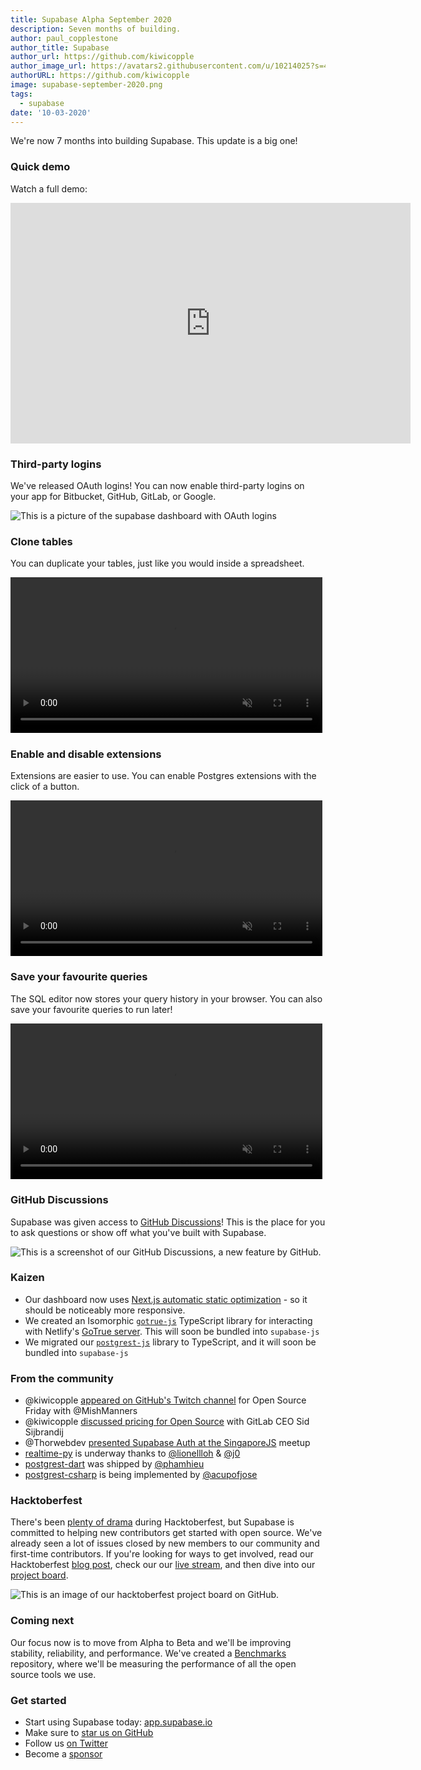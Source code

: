 ```yaml
---
title: Supabase Alpha September 2020
description: Seven months of building.
author: paul_copplestone
author_title: Supabase
author_url: https://github.com/kiwicopple
author_image_url: https://avatars2.githubusercontent.com/u/10214025?s=400&u=c6775be2ae667e2acae3ccd347fed62bb3f5b3e7&v=4
authorURL: https://github.com/kiwicopple
image: supabase-september-2020.png
tags:
  - supabase
date: '10-03-2020'
---
```


We're now 7 months into building Supabase. This update is a big one!

<!--truncate-->

### Quick demo

Watch a full demo:

<iframe
  className="w-full"
  width="640"
  height="385"
  src="https://www.loom.com/embed/c7d66ae1f4c1458d964147c5c58aad59"
  frameBorder="0"
  allowFullScreen
></iframe>

### Third-party logins

We've released OAuth logins! You can now enable third-party logins on your app for Bitbucket, GitHub, GitLab, or Google.

![This is a picture of the supabase dashboard with OAuth logins](/new/images/blog/supabase-oauth-logins.png)

### Clone tables

You can duplicate your tables, just like you would inside a spreadsheet.

<video width="99%" autoPlay="autoplay" muted playsInline controls={true}>
  <source src="/videos/duplicate-tables.mp4" type="video/mp4" muted playsInline />
</video>

### Enable and disable extensions

Extensions are easier to use. You can enable Postgres extensions with the click of a button.

<video width="99%" autoPlay="autoplay" muted playsInline controls={true}>
  <source src="/videos/toggle-extensions.mp4" type="video/mp4" muted playsInline />
</video>

### Save your favourite queries

The SQL editor now stores your query history in your browser. You can also save your favourite queries to run later!

<video width="99%" autoPlay="autoplay" muted playsInline controls={true}>
  <source src="/videos/favourites.mp4" type="video/mp4" muted playsInline />
</video>

### GitHub Discussions

Supabase was given access to [GitHub Discussions](https://github.com/supabase/supabase/discussions)! This is the place for you to ask questions or show off what you've built with Supabase.

![This is a screenshot of our GitHub Discussions, a new feature by GitHub.](/new/images/blog/supabase-github-discussions.png)

### Kaizen

- Our dashboard now uses [Next.js automatic static optimization](https://nextjs.org/docs/advanced-features/automatic-static-optimization) - so it should be noticeably more responsive.
- We created an Isomorphic [`gotrue-js`](https://github.com/supabase/gotrue-js/) TypeScript library for interacting with Netlify's [GoTrue server](https://github.com/netlify/gotrue). This will soon be bundled into `supabase-js`
- We migrated our [`postgrest-js`](https://github.com/supabase/postgrest-js/) library to TypeScript, and it will soon be bundled into `supabase-js`

### From the community

- @kiwicopple [appeared on GitHub's Twitch channel](https://www.twitch.tv/github/video/751281550) for Open Source Friday with @MishManners
- @kiwicopple [discussed pricing for Open Source](https://www.youtube.com/watch?v=PLhI6cccBQA) with GitLab CEO Sid Sijbrandij
- @Thorwebdev [presented Supabase Auth at the SingaporeJS](https://www.youtube.com/watch?v=LUMxJ4w-MUU) meetup
- [realtime-py](https://github.com/lionellloh/realtime-py) is underway thanks to [@lionellloh](https://github.com/lionellloh) & [@j0](https://github.com/j0)
- [postgrest-dart](https://github.com/supabase/postgrest-dart) was shipped by [@phamhieu](https://github.com/phamhieu)
- [postgrest-csharp](https://github.com/supabase/postgrest-csharp) is being implemented by [@acupofjose](https://github.com/acupofjose)

### Hacktoberfest

There's been [plenty of drama](https://hacktoberfest.digitalocean.com/hacktoberfest-update) during Hacktoberfest, but Supabase is committed to helping new contributors get started with open source. We've already seen a lot of issues closed by new members to our community and first-time contributors. If you're looking for ways to get involved, read our Hacktoberfest [blog post](https://supabase.io/blog/2020/09/11/supabase-hacktoberfest-2020), check our our [live stream](https://www.youtube.com/watch?v=3_xRLTjvEiE&t=60s), and then dive into our [project board](https://github.com/orgs/supabase/projects/5).

![This is an image of our hacktoberfest project board on GitHub.](/new/images/blog/supabase-hacktoberfest-board.png)

### Coming next

Our focus now is to move from Alpha to Beta and we'll be improving stability, reliability, and performance. We've created a [Benchmarks](https://github.com/supabase/benchmarks/) repository, where we'll be measuring the performance of all the open source tools we use.

### Get started

- Start using Supabase today: [app.supabase.io](https://app.supabase.io/)
- Make sure to [star us on GitHub](https://github.com/supabase/supabase)
- Follow us [on Twitter](https://twitter.com/supabase_io)
- Become a [sponsor](https://github.com/sponsors/supabase)
